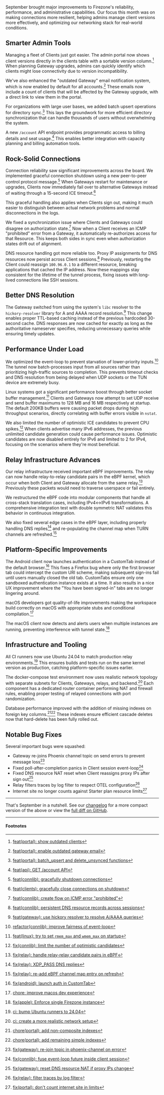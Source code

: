
September brought major improvements to Firezone's reliability, performance, and administrative capabilities.
Our focus this month was on making connections more resilient, helping admins manage client versions more effectively, and optimizing our networking stack for real-world conditions.

## Smarter Admin Tools

Managing a fleet of Clients just got easier.
The admin portal now shows client versions directly in the clients table with a sortable version column.[^10456]
When planning Gateway upgrades, admins can quickly identify which clients might lose connectivity due to version incompatibility.

We've also enhanced the "outdated Gateway" email notification system, which is now enabled by default for all accounts.[^10281]
These emails now include a count of clients that will be affected by the Gateway upgrade, with a direct link to view them in the portal.

For organizations with large user bases, we added batch upsert operations for directory sync.[^10369]
This lays the groundwork for more efficient directory synchronization that can handle thousands of users without overwhelming the system.

A new `/account` API endpoint provides programmatic access to billing details and seat usage.[^10302]
This enables better integration with capacity planning and billing automation tools.

## Rock-Solid Connections

Connection reliability saw significant improvements across the board.
We implemented graceful connection shutdown using a new peer-to-peer control protocol message.[^10076]
When Gateways restart for maintenance or upgrades, Clients now immediately fail over to alternative Gateways instead of waiting through a 15-second ICE timeout.[^10400]

This graceful handling also applies when Clients sign out, making it much easier to distinguish between actual network problems and normal disconnections in the logs.

We fixed a synchronization issue where Clients and Gateways could disagree on authorization state.[^10462]
Now when a Client receives an ICMP "prohibited" error from a Gateway, it automatically re-authorizes access for that Resource.
This keeps both sides in sync even when authorization states drift out of alignment.

DNS resource handling got more reliable too.
Proxy IP assignments for DNS resources now persist across Client sessions.[^10104]
Previously, restarting the Client could reassign `100.96.0.1` to a different resource, breaking applications that cached the IP address.
Now these mappings stay consistent for the lifetime of the tunnel process, fixing issues with long-lived connections like SSH sessions.

## Better DNS Resolution

The Gateway switched from using the system's `libc` resolver to the `hickory-resolver` library for A and AAAA record resolution.[^10373]
This change enables proper TTL-based caching instead of the previous hardcoded 30-second cache.
DNS responses are now cached for exactly as long as the authoritative nameserver specifies, reducing unnecessary queries while ensuring timely updates.

## Performance Under Load

We optimized the event-loop to prevent starvation of lower-priority inputs.[^10347]
The tunnel now batch-processes input from all sources rather than prioritizing high-traffic sources to completion.
This prevents timeout checks and DNS resolution from being delayed when UDP sockets or the TUN device are extremely busy.

Linux systems got a significant performance boost through better socket buffer management.[^10349]
Clients and Gateways now attempt to set UDP receive and send buffer maximums to 128 MB and 16 MB respectively at startup.
The default 200KB buffers were causing packet drops during high throughput scenarios, directly correlating with buffer errors visible in `nstat`.

We also limited the number of optimistic ICE candidates to prevent CPU spikes.[^10367]
When clients advertise many IPv6 addresses, the previous unlimited candidate generation could cause performance issues.
Optimistic candidates are now disabled entirely for IPv6 and limited to 2 for IPv4, focusing on the scenarios where they're most beneficial.

## Relay Infrastructure Advances

Our relay infrastructure received important eBPF improvements.
The relay can now handle relay-to-relay candidate pairs in the eBPF kernel, which occur when both Client and Gateway allocate from the same relay.[^10286]
Previously these packets would need to traverse userspace or fail entirely.

We restructured the eBPF code into modular components that handle all cross-stack translation cases, including IPv4↔IPv6 transformations.
A comprehensive integration test with double symmetric NAT validates this behavior in continuous integration.

We also fixed several edge cases in the eBPF layer, including properly handling DNS replies[^10330] and re-populating the channel map when TURN channels are refreshed.[^10291]

## Platform-Specific Improvements

The Android client now launches authentication in a CustomTab instead of the default browser.[^10371]
This fixes a Firefox bug where only the first browser tab could intercept the custom URI scheme, making subsequent sign-ins fail until users manually closed the old tab.
CustomTabs ensure only one sandboxed authentication instance exists at a time.
It also results in a nice UX improvement where the "You have been signed-in" tabs are no longer lingering around.

macOS developers got quality-of-life improvements making the workspace build correctly on macOS with appropriate stubs and conditional compilation.[^10363]

The macOS client now detects and alerts users when multiple instances are running, preventing interference with tunnel state.[^10313]

## Infrastructure and Tooling

All CI runners now use Ubuntu 24.04 to match production relay environments.[^10288]
This ensures builds and tests run on the same kernel version as production, catching platform-specific issues earlier.

The docker-compose test environment now uses realistic network topology with separate subnets for Clients, Gateways, relays, and backend.[^10301]
Each component has a dedicated router container performing NAT and firewall rules, enabling proper testing of relayed connections with port randomization.

Database performance improved with the addition of missing indexes on foreign key columns.[^10396][^10403]
These indexes ensure efficient cascade deletes now that hard-delete has been fully rolled out.

## Notable Bug Fixes

Several important bugs were squashed:

- Gateway re-joins Phoenix channel topic on send errors to prevent message loss[^10397]
- Fixed poll-after-completion panics in Client session event-loop[^10399]
- Fixed DNS resource NAT reset when Client reassigns proxy IPs after sign out[^10310]
- Relay filters traces by log filter to respect OTEL configuration[^10317]
- Internet site no longer counts against Starter plan resource limits[^10336]

---

That's September in a nutshell.
See our [changelog](https://www.firezone.dev/changelog) for a more compact version of the above or view the [full diff on GitHub](https://github.com/firezone/firezone/compare/61e0a228869f646d4ae7b4d5ee19ce57f5697df8...f07d2932dcc04441bc16f01febe011131523a39a).

<AboutFirezone />

---

#### Footnotes

[^10456]: [feat(portal): show outdated clients](https://github.com/firezone/firezone/pull/10456)

[^10281]: [feat(portal): enable outdated gateway email](https://github.com/firezone/firezone/pull/10281)

[^10369]: [feat(portal): batch_upsert and delete_unsynced functions](https://github.com/firezone/firezone/pull/10369)

[^10302]: [feat(api): GET /account API](https://github.com/firezone/firezone/pull/10302)

[^10076]: [feat(connlib): gracefully shutdown connections](https://github.com/firezone/firezone/pull/10076)

[^10400]: [feat(clients): gracefully close connections on shutdown](https://github.com/firezone/firezone/pull/10400)

[^10462]: [feat(connlib): create flow on ICMP error "prohibited"](https://github.com/firezone/firezone/pull/10462)

[^10104]: [feat(connlib): persistent DNS resource records across sessions](https://github.com/firezone/firezone/pull/10104)

[^10373]: [feat(gateway): use hickory resolver to resolve A/AAAA queries](https://github.com/firezone/firezone/pull/10373)

[^10347]: [refactor(connlib): improve fairness of event-loop](https://github.com/firezone/firezone/pull/10347)

[^10349]: [feat(linux): try to set `rmem_max` and `wmem_max` on startup](https://github.com/firezone/firezone/pull/10349)

[^10367]: [fix(connlib): limit the number of optimistic candidates](https://github.com/firezone/firezone/pull/10367)

[^10286]: [fix(relay): handle relay-relay candidate pairs in eBPF](https://github.com/firezone/firezone/pull/10286)

[^10330]: [fix(relay): XDP_PASS DNS replies](https://github.com/firezone/firezone/pull/10330)

[^10291]: [fix(relay): re-add eBPF channel map entry on refresh](https://github.com/firezone/firezone/pull/10291)

[^10371]: [fix(android): launch auth in CustomTab](https://github.com/firezone/firezone/pull/10371)

[^10363]: [chore: improve macos dev experience](https://github.com/firezone/firezone/pull/10363)

[^10313]: [fix(apple): Enforce single Firezone instance](https://github.com/firezone/firezone/pull/10313)

[^10288]: [ci: bump Ubuntu runners to 24.04](https://github.com/firezone/firezone/pull/10288)

[^10301]: [ci: create a more realistic network setup](https://github.com/firezone/firezone/pull/10301)

[^10396]: [chore(portal): add non-composite indexes](https://github.com/firezone/firezone/pull/10396)

[^10403]: [chore(portal): add remaining simple indexes](https://github.com/firezone/firezone/pull/10403)

[^10397]: [fix(gateway): re-join topic in phoenix-channel on error](https://github.com/firezone/firezone/pull/10397)

[^10399]: [fix(connlib): fuse event-loop future inside client session](https://github.com/firezone/firezone/pull/10399)

[^10310]: [fix(gateway): reset DNS resource NAT if proxy IPs change](https://github.com/firezone/firezone/pull/10310)

[^10317]: [fix(relay): filter traces by log filter](https://github.com/firezone/firezone/pull/10317)

[^10336]: [fix(portal): don't count internet site in limits](https://github.com/firezone/firezone/pull/10336)
